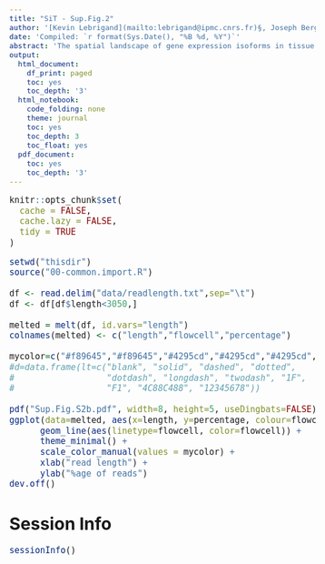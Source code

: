 ```yaml
---
title: "SiT - Sup.Fig.2"
author: '[Kevin Lebrigand](mailto:lebrigand@ipmc.cnrs.fr)§, Joseph Bergenstråhle §, Kim Thrane §, Annelie Mollbrink, Pascal Barbry, Rainer Waldmann and Joakim Lundeberg'
date: 'Compiled: `r format(Sys.Date(), "%B %d, %Y")`'
abstract: 'The spatial landscape of gene expression isoforms in tissue sections.'
output:
  html_document:
    df_print: paged
    toc: yes
    toc_depth: '3'
  html_notebook:
    code_folding: none
    theme: journal
    toc: yes
    toc_depth: 3
    toc_float: yes
  pdf_document:
    toc: yes
    toc_depth: '3'
---
```


<style type="text/css">

body, td {
   font-size: 15px;
}
code.r{
  font-size: 15px;
}
pre {
  font-size: 15px
}
</style>

```r
knitr::opts_chunk$set(
  cache = FALSE,
  cache.lazy = FALSE,
  tidy = TRUE
)

```

```r

setwd("thisdir")
source("00-common.import.R")

df <- read.delim("data/readlength.txt",sep="\t")
df <- df[df$length<3050,]

melted = melt(df, id.vars="length")
colnames(melted) <- c("length","flowcell","percentage")

mycolor=c("#f89645","#f89645","#4295cd","#4295cd","#4295cd","#18489a","#18489a","#18489a","#18489a","#18489a","#18489a","#18489a","#18489a")
#d=data.frame(lt=c("blank", "solid", "dashed", "dotted", 
#                  "dotdash", "longdash", "twodash", "1F", 
#                  "F1", "4C88C488", "12345678"))

pdf("Sup.Fig.S2b.pdf", width=8, height=5, useDingbats=FALSE)
ggplot(data=melted, aes(x=length, y=percentage, colour=flowcell, group=flowcell)) + 
      geom_line(aes(linetype=flowcell, color=flowcell)) +
      theme_minimal() +
      scale_color_manual(values = mycolor) +
      xlab("read length") + 
      ylab("%age of reads")
dev.off()

```

# Session Info

```r
sessionInfo()
```

